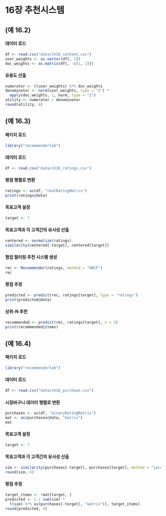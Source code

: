 # 16장 추천시스템

## (예 16.2)

#### 데이터 로드

```r
df <- read.csv("data/ch16_content.csv")
user_weights <- as.vector(df[, 2])
doc_weights <- as.matrix(df[, -c(1, 2)])
```

#### 유용도 산출

```r
numerator <- t(user_weights) %*% doc_weights
denominator <- norm(user_weights, type = "2") *
  apply(doc_weights, 2, norm, type = "2")
utility <- numerator / denominator
round(utility, 4)
```


## (예 16.3)

#### 패키지 로드

```r
library("recommenderlab")
```

#### 데이터 로드

```r
df <- read.csv("data/ch16_ratings.csv")
```

#### 평점 행렬로 변환

```r
ratings <- as(df, "realRatingMatrix")
print(ratings@data)
```

#### 목표고객 설정

```r
target <- 7
```


#### 목표고객과 각 고객간의 유사성 산출

```r
centered <- normalize(ratings)
similarity(centered[-target], centered[target])
```

#### 협업 필터링 추천 시스템 생성

```r
rec <- Recommender(ratings, method = "UBCF")
rec
```

#### 평점 추정

```r
predicted <- predict(rec, ratings[target], type = "ratings")
print(predicted@data)
```

#### 상위-N 추천

```r
recommended <- predict(rec, ratings[target], n = 2)
print(recommended@items)
```



## (예 16.4)

#### 패키지 로드

```r
library("recommenderlab")
```

#### 데이터 로드

```r
df <- read.csv("data/ch16_purchase.csv")
```

#### 시장바구니 데이터 행렬로 변환

```r
purchases <- as(df, "binaryRatingMatrix")
mat <- as(purchases@data, "matrix")
mat
```

#### 목표고객 설정

```r
target <- 7
```

#### 목표고객과 각 고객간의 유사성 산출

```r
sim <- similarity(purchases[-target], purchases[target], method = "jaccard")
round(sim, 4)
```

#### 평점 추정

```r
target_items <- !mat[target, ]
predicted <- 1 / sum(sim) *
  t(sim) %*% as(purchases[-target], "matrix")[, target_items]
round(predicted, 4)
```


